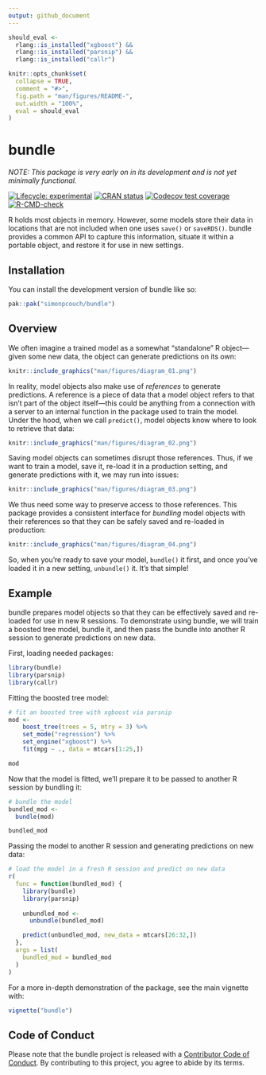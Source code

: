 ```yaml
---
output: github_document
---
```


<!-- README.md is generated from README.Rmd. Please edit that file -->

```r
should_eval <- 
  rlang::is_installed("xgboost") && 
  rlang::is_installed("parsnip") &&
  rlang::is_installed("callr")

knitr::opts_chunk$set(
  collapse = TRUE,
  comment = "#>",
  fig.path = "man/figures/README-",
  out.width = "100%",
  eval = should_eval
)
```

# bundle

_NOTE: This package is very early on in its development and is not yet minimally functional._

<!-- badges: start -->
[![Lifecycle: experimental](https://img.shields.io/badge/lifecycle-experimental-orange.svg)](https://lifecycle.r-lib.org/articles/stages.html#experimental)
[![CRAN status](https://www.r-pkg.org/badges/version/bundle)](https://CRAN.R-project.org/package=bundle)
[![Codecov test coverage](https://codecov.io/gh/simonpcouch/bundle/branch/main/graph/badge.svg)](https://app.codecov.io/gh/simonpcouch/bundle?branch=main)
[![R-CMD-check](https://github.com/simonpcouch/bundle/actions/workflows/R-CMD-check.yaml/badge.svg)](https://github.com/simonpcouch/bundle/actions/workflows/R-CMD-check.yaml)
<!-- badges: end -->

R holds most objects in memory. However, some models store their data in locations that are not included when one uses `save()` or `saveRDS()`. bundle provides a common API to capture this information, situate it within a portable object, and restore it for use in new settings.

## Installation

You can install the development version of bundle like so:

``` r
pak::pak("simonpcouch/bundle")
```

## Overview

We often imagine a trained model as a somewhat "standalone" R object---given some new data, the object can generate predictions on its own:

```r
knitr::include_graphics("man/figures/diagram_01.png")
```

In reality, model objects also make use of _references_ to generate predictions. A reference is a piece of data that a model object refers to that isn't part of the object itself---this could be anything from a connection with a server to an internal function in the package used to train the model. Under the hood, when we call `predict()`, model objects know where to look to retrieve that data:

```r
knitr::include_graphics("man/figures/diagram_02.png")
```

Saving model objects can sometimes disrupt those references. Thus, if we want to train a model, save it, re-load it in a production setting, and generate predictions with it, we may run into issues:

```r
knitr::include_graphics("man/figures/diagram_03.png")
```

We thus need some way to preserve access to those references. This package provides a consistent interface for _bundling_ model objects with their references so that they can be safely saved and re-loaded in production:

```r
knitr::include_graphics("man/figures/diagram_04.png")
```

So, when you're ready to save your model, `bundle()` it first, and once you've loaded it in a new setting, `unbundle()` it. It's that simple!

## Example

bundle prepares model objects so that they can be effectively saved and re-loaded for use in new R sessions. To demonstrate using bundle, we will train a boosted tree model, bundle it, and then pass the bundle into another R session to generate predictions on new data.

First, loading needed packages:

```r
library(bundle)
library(parsnip)
library(callr)
```

Fitting the boosted tree model:

```r
# fit an boosted tree with xgboost via parsnip
mod <-
    boost_tree(trees = 5, mtry = 3) %>%
    set_mode("regression") %>%
    set_engine("xgboost") %>%
    fit(mpg ~ ., data = mtcars[1:25,])

mod
```

Now that the model is fitted, we'll prepare it to be passed to another R session by bundling it:

```r
# bundle the model
bundled_mod <-
  bundle(mod)

bundled_mod

```

Passing the model to another R session and generating predictions on new data:

```r
# load the model in a fresh R session and predict on new data
r(
  func = function(bundled_mod) {
    library(bundle)
    library(parsnip)
    
    unbundled_mod <- 
      unbundle(bundled_mod)

    predict(unbundled_mod, new_data = mtcars[26:32,])
  },
  args = list(
    bundled_mod = bundled_mod
  )
)
```

For a more in-depth demonstration of the package, see the main vignette with:

```r
vignette("bundle")
```

## Code of Conduct
  
Please note that the bundle project is released with a [Contributor Code of Conduct](https://contributor-covenant.org/version/2/1/CODE_OF_CONDUCT.html). By contributing to this project, you agree to abide by its terms.
